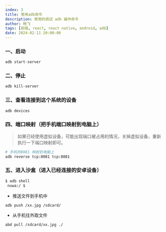 ```yaml
---
index: 3
title: 常用adb命令
description: 常用的调试 adb 操作命令
author: 杨飞
tags: [前端, react, react native, android, adb]
date: 2024-02-11 20:00:00
---
```



### 一、启动

```bash
adb start-server
```

### 二、停止

```bash
adb kill-server
```

### 三、查看连接到这个系统的设备

```bash
adb devices
```

### 四、端口映射（把手机端口映射到电脑上）

> 如果已经使用虚拟设备，可能出现端口被占用的情况，关掉虚拟设备，重新执行一下端口映射即可。

```bash
# 手机的8081 映射到电脑上
adb reverse tcp:8081 tcp:8081
```

### 五、进入沙盒（进入已经连接的安卓设备）

```bash
$ adb shell
 nuwa:/ $
```

-   推送文件到手机中

```bash
adb push /xx.jpg /sdcard/
```

-   从手机往外取文件

```bash
abd pull /sdcard/xx.jpg ./
```
